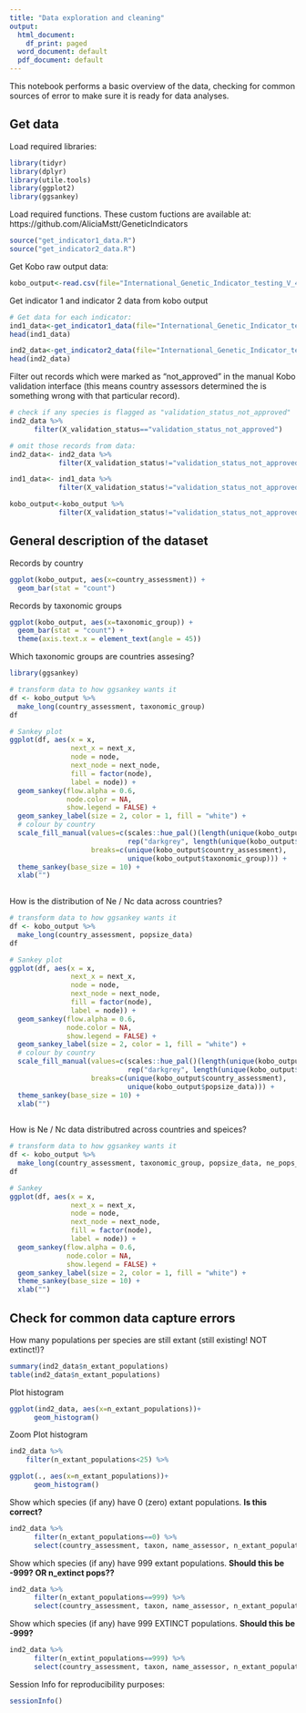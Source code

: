 ```yaml
---
title: "Data exploration and cleaning"
output:
  html_document:
    df_print: paged
  word_document: default
  pdf_document: default
---
```


This notebook performs a basic overview of the data, checking for common sources of error to make sure it is ready for data analyses.

## Get data

Load required libraries:

```r
library(tidyr)
library(dplyr)
library(utile.tools)
library(ggplot2)
library(ggsankey)
```

Load required functions. These custom fuctions are available at: https://github.com/AliciaMstt/GeneticIndicators

```r
source("get_indicator1_data.R")
source("get_indicator2_data.R")
```

Get Kobo raw output data:
```r
kobo_output<-read.csv(file="International_Genetic_Indicator_testing_V_4.0_-_latest_version_-_False_-_2023-04-16-15-48-12.csv", sep=";", header=TRUE)
```


Get indicator 1 and indicator 2 data from kobo output
```r
# Get data for each indicator:
ind1_data<-get_indicator1_data(file="International_Genetic_Indicator_testing_V_4.0_-_latest_version_-_False_-_2023-04-16-15-48-12.csv")
head(ind1_data)

ind2_data<-get_indicator2_data(file="International_Genetic_Indicator_testing_V_4.0_-_latest_version_-_False_-_2023-04-16-15-48-12.csv")
head(ind2_data)

```

Filter out records which were marked as "not_approved" in the manual Kobo validation interface (this means country assessors determined the is something wrong with that particular record).

```r
# check if any species is flagged as "validation_status_not_approved"
ind2_data %>%
      filter(X_validation_status=="validation_status_not_approved")

# omit those records from data:
ind2_data<- ind2_data %>%
            filter(X_validation_status!="validation_status_not_approved")

ind1_data<- ind1_data %>%
            filter(X_validation_status!="validation_status_not_approved")

kobo_output<-kobo_output %>%
            filter(X_validation_status!="validation_status_not_approved")
```



## General description of the dataset

Records by country

```r
ggplot(kobo_output, aes(x=country_assessment)) + 
  geom_bar(stat = "count")

```

Records by taxonomic groups

```r
ggplot(kobo_output, aes(x=taxonomic_group)) + 
  geom_bar(stat = "count") +
  theme(axis.text.x = element_text(angle = 45))

```

Which taxonomic groups are countries assesing?

```r
library(ggsankey)

# transform data to how ggsankey wants it
df <- kobo_output %>%
  make_long(country_assessment, taxonomic_group)
df

# Sankey plot
ggplot(df, aes(x = x,
               next_x = next_x,
               node = node,
               next_node = next_node,
               fill = factor(node),
               label = node)) +
  geom_sankey(flow.alpha = 0.6, 
              node.color = NA,
              show.legend = FALSE) +
  geom_sankey_label(size = 2, color = 1, fill = "white") +
  # colour by country
  scale_fill_manual(values=c(scales::hue_pal()(length(unique(kobo_output$country_assessment))),  # a nice  color for each of the n countries
                             rep("darkgrey", length(unique(kobo_output$taxonomic_group)))), # grey for the n taxonomic groups
                    breaks=c(unique(kobo_output$country_assessment), 
                             unique(kobo_output$taxonomic_group))) +
  theme_sankey(base_size = 10) +
  xlab("")
  
```


How is the distribution of Ne / Nc data across countries?
```r
# transform data to how ggsankey wants it
df <- kobo_output %>%
  make_long(country_assessment, popsize_data)
df

# Sankey plot
ggplot(df, aes(x = x,
               next_x = next_x,
               node = node,
               next_node = next_node,
               fill = factor(node),
               label = node)) +
  geom_sankey(flow.alpha = 0.6, 
              node.color = NA,
              show.legend = FALSE) +
  geom_sankey_label(size = 2, color = 1, fill = "white") +
  # colour by country
  scale_fill_manual(values=c(scales::hue_pal()(length(unique(kobo_output$country_assessment))),  # a nice  color for each of the n countries
                             rep("darkgrey", length(unique(kobo_output$popsize_data)))), # grey for the n taxonomic groups
                    breaks=c(unique(kobo_output$country_assessment), 
                             unique(kobo_output$popsize_data))) +
  theme_sankey(base_size = 10) +
  xlab("")
  
```




How is Ne / Nc  data distributred across countries and speices?
```r
# transform data to how ggsankey wants it
df <- kobo_output %>%
  make_long(country_assessment, taxonomic_group, popsize_data, ne_pops_exists)
df

# Sankey
ggplot(df, aes(x = x,
               next_x = next_x,
               node = node,
               next_node = next_node,
               fill = factor(node),
               label = node)) +
  geom_sankey(flow.alpha = 0.6, 
              node.color = NA,
              show.legend = FALSE) +
  geom_sankey_label(size = 2, color = 1, fill = "white") +
  theme_sankey(base_size = 10) +
  xlab("")

```


## Check for common data capture errors

How many populations per species are still extant (still existing! NOT extinct!)?

```r
summary(ind2_data$n_extant_populations)
table(ind2_data$n_extant_populations)
```

Plot histogram
```r
ggplot(ind2_data, aes(x=n_extant_populations))+
      geom_histogram()
```

Zoom Plot histogram
```r
ind2_data %>%
    filter(n_extant_populations<25) %>%

ggplot(., aes(x=n_extant_populations))+
      geom_histogram()
```


Show which species (if any) have 0 (zero) extant populations. **Is this correct?**
```r
ind2_data %>%
      filter(n_extant_populations==0) %>%
      select(country_assessment, taxon, name_assessor, n_extant_populations, n_extint_populations, other_populations)
```

Show which species (if any) have 999 extant populations. **Should this be -999? OR n_extinct pops??**
```r
ind2_data %>%
      filter(n_extant_populations==999) %>%
      select(country_assessment, taxon, name_assessor, n_extant_populations, n_extint_populations, other_populations)
```

Show which species (if any) have 999 EXTINCT populations. **Should this be -999?**
```r
ind2_data %>%
      filter(n_extint_populations==999) %>%
      select(country_assessment, taxon, name_assessor, n_extant_populations, n_extint_populations, other_populations)
```


Session Info for reproducibility purposes:

```r
sessionInfo()
```


